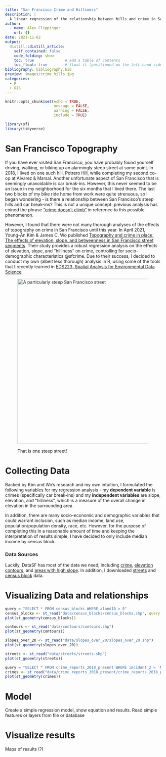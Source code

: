 ```yaml
---
title: "San Francisco Crime and Hilliness"
description: |
  A linear regression of the relationship between hills and crime in San Francisco.
author:
  - name: Alex Clippinger
    url: {}
date: 2021-11-02
output:
  distill::distill_article:
    self_contained: false
    code_folding: show
    toc: true              # add a table of contents
    toc_float: true        # float it (positioned on the left-hand side, rather at the top)
bibliography: bibliography.bib
preview: images/crime_hills.jpg
categories: 
  - R
  - GIS
---
```


```r
knitr::opts_chunk$set(echo = TRUE,
                      message = FALSE, 
                      warning = FALSE, 
                      include = TRUE)

library(sf)
library(tidyverse)
```

# San Francisco Topography

If you have ever visited San Francisco, you have probably found yourself driving, walking, or biking up an alarmingly steep street at some point. In 2018, I lived on one such hill, Potrero Hill, while completing my second co-op at Alvarez & Marsal. Another unfortunate aspect of San Francisco that is seemingly unavoidable is car break-ins. However, this never seemed to be an issue in my neighborhood for the six months that I lived there. The last two blocks of my bike ride home from work were quite strenuous, so I began wondering - is there a relationship between San Francisco's steep hills and car break-ins? This is not a unique concept: previous analysis has coined the phrase ["crime doesn't climb"](https://github.com/gwintrob/crime-doesnt-climb/blob/master/README.md) in reference to this possible phenomenon. 

However, I found that there were not many thorough analyses of the effects of topography on crime in San Francisco until this year. In April 2021, Young-An Kim & James C. Wo published [Topography and crime in place: The effects of elevation, slope, and betweenness in San Francisco street segments](https://www.tandfonline.com/doi/full/10.1080/07352166.2021.1901591). Their study provides a robust regression analysis on the effects of elevation, slope, and "hilliness" on crime, controlling for socio-demographic characteristics @sfcrime. Due to their success, I decided to conduct my own (albeit less thorough) analysis in R, using some of the tools that I recently learned in [EDS223: Spatial Analysis for Environmental Data Science](https://bren.ucsb.edu/courses/eds-223)  

<figure>

<img src="./images/san-francisco-hills.jpg" alt="A particularly steep San Francisco street" style="height: 534px; width:800px;"/>

<figcaption>

That is one steep street!

</figcaption>

</figure>

# Collecting Data

Backed by Kim and Wo's research and my own intuition, I formulated the following variables for my regression analysis - my **dependent variable** is crimes (specifically car break-ins) and my **independent variables** are slope, elevation, and "hilliness", which is a measure of the overall change in elevation in the surrounding area. 

In addition, there are many socio-economic and demographic variables that could warrant inclusion, such as median income, land use, population/population density, race, etc. However, for the purpose of completing this in a reasonable amount of time and keeping the interpretation of results simple, I have decided to only include median income by census block.

### Data Sources
  
Luckily, DataSF has most of the data we need, including [crime](https://data.sfgov.org/Public-Safety/Police-Department-Incident-Reports-2018-to-Present/wg3w-h783), [elevation contours](https://data.sfgov.org/Energy-and-Environment/Elevation-Contours/rnbg-2qxw), and [areas with high slope](https://data.sfgov.org/Geographic-Locations-and-Boundaries/Slopes-of-20-Or-Greater/3vv2-nvev). In addition, I downloaded [streets](https://data.sfgov.org/Geographic-Locations-and-Boundaries/Streets-Active-and-Retired/3psu-pn9h) and [census block](https://data.sfgov.org/Geographic-Locations-and-Boundaries/Census-2010-Blocks-for-San-Francisco/2uzy-uv2r) data.

# Visualizing Data and relationships

```r
query = "SELECT * FROM census_blocks WHERE aland10 > 0"
census_blocks <- st_read("data/census_blocks/census_blocks.shp", query = query)
plot(st_geometry(census_blocks))
```
```r
contours <- st_read("data/contours/contours.shp") 
plot(st_geometry(contours))
```
```r
slopes_over_20 <- st_read("data/slopes_over_20/slopes_over_20.shp") 
plot(st_geometry(slopes_over_20))
```
```r
streets <- st_read("data/streets/streets.shp")
plot(st_geometry(streets))
```
```r
query = "SELECT * FROM crime_reports_2018_present WHERE incident_2 = 'Motor Vehicle Theft'"
crimes <- st_read("data/crime_reports_2018_present/crime_reports_2018_present.shp", query = query)
plot(st_geometry(crimes))
```

# Model

Create a simple regression model, show equation and results.
Read simple features or layers from file or database

# Visualize results

Maps of results (?)

